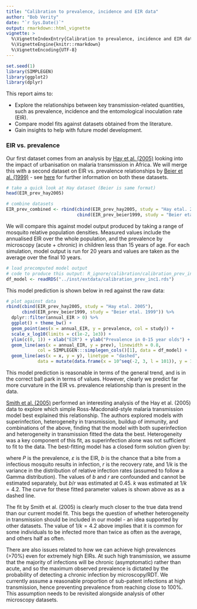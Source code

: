 ```yaml
---
title: "Calibration to prevalence, incidence and EIR data"
author: "Bob Verity"
date: "`r Sys.Date()`"
output: rmarkdown::html_vignette
vignette: >
  %\VignetteIndexEntry{Calibration to prevalence, incidence and EIR data}
  %\VignetteEngine{knitr::rmarkdown}
  %\VignetteEncoding{UTF-8}
---
```


<!---
Set the font size of figure captions
Currently not used because figures inserted with html method
-->
<style>
p.caption {
  font-size: 0.9em;
}
</style>


```r
set.seed(1)
library(SIMPLEGEN)
library(ggplot2)
library(dplyr)
```

This report aims to:

- Explore the relationships between key transmission-related quantities, such as prevalence, incidence and the entomological inoculation rate (EIR).
- Compare model fits against datasets obtained from the literature.
- Gain insights to help with future model development.


### EIR vs. prevalence

Our first dataset comes from an analysis by [Hay et al. (2005)](https://www.ncbi.nlm.nih.gov/pubmed/15608702) looking into the impact of urbanisation on malaria transmission in Africa. We will merge this with a second dataset on EIR vs. prevalence relationships by [Beier et al. (1999)](https://www.ncbi.nlm.nih.gov/pubmed/10432066) - see [here](www.TODO) for further information on both these datasets.

```r
# take a quick look at Hay dataset (Beier is same format)
head(EIR_prev_hay2005)

# combine datasets
EIR_prev_combined <- rbind(cbind(EIR_prev_hay2005, study = "Hay etal. 2005"),
                           cbind(EIR_prev_beier1999, study = "Beier etal. 1999"))
```

We will compare this against model output produced by taking a range of mosquito relative population densities. Measured values include the annualised EIR over the whole population, and the prevalence by microscopy (acute + chronic) in children less than 15 years of age. For each simulation, model output is run for 20 years and values are taken as the average over the final 10 years.

```r
# load precomputed model output
# code to produce this output: R_ignore/calibration/calibration_prev_inc1.R
df_model <- readRDS("../inst/extdata/calibration_prev_inc1.rds")
```

This model prediction is shown below in red against the raw data:

```r
# plot against data
rbind(cbind(EIR_prev_hay2005, study = "Hay etal. 2005"),
      cbind(EIR_prev_beier1999, study = "Beier etal. 1999")) %>%
  dplyr::filter(annual_EIR > 0) %>%
  ggplot() + theme_bw() +
  geom_point(aes(x = annual_EIR, y = prevalence, col = study)) +
  scale_x_log10(limits = c(1e-2, 1e3)) +
  ylim(c(0, 1)) + xlab("EIR") + ylab("Prevalence in 0-15 year olds") +
  geom_line(aes(x = annual_EIR, y = prev), linewidth = 0.8,
            col = SIMPLEGEN:::simplegen_cols()[1], data = df_model) +
  geom_line(aes(x = x, y = y), linetype = "dashed",
            data = mutate(data.frame(x = 10^seq(-2, 3, l = 101)), y = 1 - (1 + .45*4.2*x)^(-1/4.2)))
```

This model prediction is reasonable in terms of the general trend, and is in the correct ball park in terms of values. However, clearly we predict far more curvature in the EIR vs. prevalence relationship than is present in the data.

[Smith et al. (2005)](https://www.nature.com/articles/nature04024) performed an interesting analysis of the Hay et al. (2005) data to explore which simple Ross-Macdonald-style malaria transmission model best explained this relationship. The authors explored models with superinfection, heterogeneity in transmission, buildup of immunity, and combinations of the above, finding that the model with both superinfection and heterogeneity in transmission fitted the data the best. Heterogeneity was a key component of this fit, as superinfection alone was not sufficient to fit to the data. The best-fitting model has a closed form solution given by:

\begin{align*}
P = 1 - \left(1 + \frac{b\varepsilon}{rk} \right)^{-k}
\end{align*}

where $P$ is the prevalence, $\varepsilon$ is the EIR, $b$ is the chance that a bite from a infectious mosquito results in infection, $r$ is the recovery rate, and $1/k$ is the variance in the distribution of relative infection rates (assumed to follow a Gamma distribution). The values of $b$ and $r$ are confounded and cannot be estimated separately, but $b/r$ was estimated at 0.45. $k$ was estimated at $1/k=4.2$. The curve for these fitted parameter values is shown above as as a dashed line.

The fit by Smith et al. (2005) is clearly much closer to the true data trend than our current model fit. This begs the question of whether heterogeneity in transmission should be included in our model - an idea supported by other datasets. The value of $1/k=4.2$ above implies that it is common for some individuals to be infected more than twice as often as the average, and others half as often.

There are also issues related to how we can achieve high prevalences (>70%) even for extremely high EIRs. At such high transmission, we assume that the majority of infections will be chronic (asymptomatic) rather than acute, and so the maximum observed prevalence is dictated by the probability of detecting a chronic infection by microscopy/RDT. We currently assume a reasonable proportion of sub-patent infections at high transmission, hence preventing prevalence from reaching close to 100%. This assumption needs to be revisited alongside analysis of other microscopy datasets.



